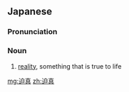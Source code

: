 ==Japanese==
{{ja-kanjitab|はく|しん|yomi=o}}

===Pronunciation===
{{ja-pron|yomi=o|はくしん}}

===Noun===
{{ja-noun|はくしん}}

# [[reality]], something that is true to life

[[mg:迫真]]
[[zh:迫真]]
